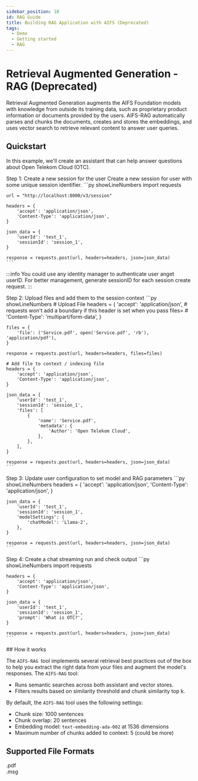 ```yaml
---
sidebar_position: 10
id: RAG Guide
title: Building RAG Application with AIFS (Deprecated)
tags:
  - Demo
  - Getting started
  - RAG
---
```


# Retrieval Augmented Generation - RAG (Deprecated)
Retrieval Augmented Generation augments the AIFS Foundation models with knowledge from outside its training data, such as proprietary product information or documents provided by the users. AIFS-RAG automatically parses and chunks the documents, creates and stores the embeddings, and uses vector search to retrieve relevant content to answer user queries.

## Quickstart

In this example, we'll create an assistant that can help answer questions about Open Telekom Cloud (OTC).

Step 1: Create a new session for the user
Create a new session for user with some unique session identifier.
<Tabs>
  <TabItem value="py" label="Python" default>
    ```py showLineNumbers
    import requests

    url = "http://localhost:8000/v3/session"

    headers = {
        'accept': 'application/json',
        'Content-Type': 'application/json',
    }

    json_data = {
        'userId': 'test_1',
        'sessionId': 'session_1',
    }

    response = requests.post(url, headers=headers, json=json_data)
    ```
  </TabItem>
</Tabs>
:::info
You could use any identity manager to authenticate user anget userID.  
For better management, generate sessionID for each session create request.
:::

Step 2: Upload files and add them to the session context
<Tabs>
  <TabItem value="py" label="Python" default>
    ```py showLineNumbers
    # Upload File
    headers = {
        'accept': 'application/json',
        # requests won't add a boundary if this header is set when you pass files=
        # 'Content-Type': 'multipart/form-data',
    }

    files = {
        'file': ('Service.pdf', open('Service.pdf', 'rb'), 'application/pdf'),
    }

    response = requests.post(url, headers=headers, files=files)

    # Add file to context / indexing file
    headers = {
        'accept': 'application/json',
        'Content-Type': 'application/json',
    }

    json_data = {
        'userId': 'test_1',
        'sessionId': 'session_1',
        'files': [
            {
                'name': 'Service.pdf',
                'metadata': {
                    'Author': 'Open Telekom Cloud',
                },
            },
        ],
    }

    response = requests.post(url, headers=headers, json=json_data)
    ```
  </TabItem>
</Tabs>

Step 3: Update user configuration to set model and RAG parameters
<Tabs>
  <TabItem value="py" label="Python" default>
    ```py showLineNumbers
    headers = {
      'accept': 'application/json',
      'Content-Type': 'application/json',
    }

    json_data = {
        'userId': 'test_1',
        'sessionId': 'session_1',
        'modelSettings': {
            'chatModel': 'Llama-2',
        },
    }

    response = requests.post(url, headers=headers, json=json_data)
    ```
  </TabItem>
</Tabs>

Step 4: Create a chat streaming run and check output
<Tabs>
  <TabItem value="py" label="Python" default>
    ```py showLineNumbers
    import requests

    headers = {
        'accept': 'application/json',
        'Content-Type': 'application/json',
    }

    json_data = {
        'userId': 'test_1',
        'sessionId': 'session_1',
        'prompt': 'What is OTC?',
    }

    response = requests.post(url, headers=headers, json=json_data)
    ```
  </TabItem>
</Tabs>
## How it works

The `AIFS-RAG `tool implements several retrieval best practices out of the box to help you extract the right data from your files and augment the model's responses. The `AIFS-RAG` tool:

-   Runs semantic searches across both assistant and vector stores.
-   Filters results based on similarity threshold and chunk similarity top k.

By default, the `AIFS-RAG` tool uses the following settings:
-   Chunk size: 1000 sentences
-   Chunk overlap: 20 sentences
-   Embedding model: `text-embedding-ada-002` at 1536 dimensions
-   Maximum number of chunks added to context: 5 (could be more)

## Supported File Formats

.pdf\
.msg